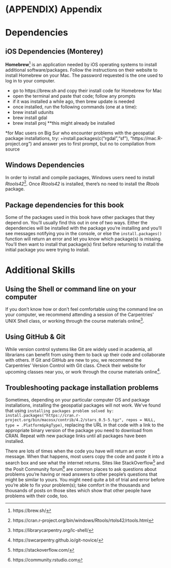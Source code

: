 \cleardoublepage 

# (APPENDIX) Appendix {-}

# Dependencies

## iOS Dependencies (Monterey)
**Homebrew**^[https://brew.sh/] is an application needed by iOS operating systems to install additional software/packages.  Follow the instructions on their website to install Homebrew on your Mac.  The password requested is the one used to log in to your computer.  

* go to https://brew.sh and copy their install code for Homebrew for Mac
* open the terminal and paste that code; follow any prompts
* if it was installed a while ago, then brew update is needed
* once installed, run the following commands (one at a time):
* brew install udunits
* brew install gdal
* brew install proj **this might already be installed

*for Mac users on Big Sur who encounter problems with the geospatial package installations, try:
  +install.packages(c("rgdal","sf"), "https://mac.R-project.org") and answer yes to first prompt, but no to compilation from source

## Windows Dependencies
In order to install and compile packages, Windows users need to install _Rtools42_^[https://cran.r-project.org/bin/windows/Rtools/rtols42/rtools.html].  Once _Rtools42_ is installed, there's no need to install the _Rtools_ package.

## Package dependencies for this book
Some of the packages used in this book have other packages that they depend on.  You'll usually find this out in one of two ways.  Either the dependencies will be installed with the package you're installing and you'll see messages notifying you in the console, or else the `install.packages()` function will return an error and let you know which package(s) is missing.  You'll then want to install that package(s) first before returning to install the initial package you were trying to install.

# Additional Skills

## Using the Shell or command line on your computer
If you don't know how or don't feel comfortable using the command line on your computer, we recommend attending a session of the Carpentries' UNIX Shell class, or working through the course materials online^[https://librarycarpentry.org/lc-shell/].

## Using GitHub & Git
While version control systems like Git are widely used in academia, all librarians can benefit from using them to back up their code and collaborate with others.  If Git and GitHub are new to you, we recommend the Carpentries' Version Control with Git class.  Check their website for upcoming classes near you, or work through the course materials online^[https://swcarpentry.github.io/git-novice/].

## Troubleshooting package installation problems
Sometimes, depending on your particular computer OS and package installations, installing the geospatial packages will not work.  We've found that using `installing packages problem solved by:
install.packages("https://cran.r-project.org/bin/macosx/contrib/4.2/stars_0.5-5.tgz", repos = NULL, type = .Platform$pkgType)`, replacing the URL in that code with a link to the appropriate binary version of the package you need to download from CRAN.  Repeat with new package links until all packages have been installed.

There are lots of times when the code you have will return an error message.  When that happens, most users copy the code and paste it into a search box and see what the internet returns.  Sites like StackOverflow^[https://stackoverflow.com/] and the Posit Community forum^[https://community.rstudio.com] are common places to ask questions about problems you're having or read answers to other people's questions that might be similar to yours.  You might need quite a bit of trial and error before you're able to fix your problem(s); take comfort in the thousands and thousands of posts on those sites which show that other people have problems with their code, too.

